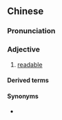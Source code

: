 {{also|可读}}
==Chinese==
{{zh-forms|s=可读}}

===Pronunciation===
{{zh-pron
|m=kědú
|mn=khó-tho̍k
|cat=a
}}

===Adjective===
{{zh-adj}}

# [[readable]]

====Derived terms====
{{zh-der|可讀性}}

====Synonyms====
* {{zh-l|易讀}}